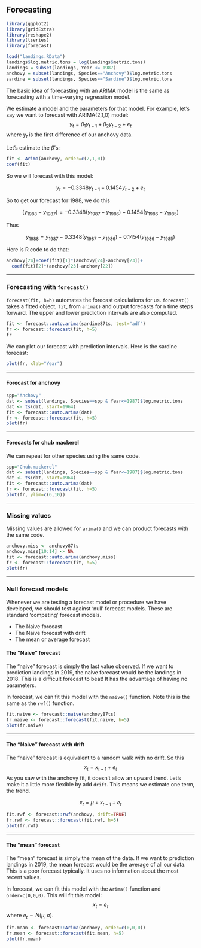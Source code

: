 ## Forecasting


```r
library(ggplot2)
library(gridExtra)
library(reshape2)
library(tseries)
library(forecast)
```

```r
load("landings.RData")
landings$log.metric.tons = log(landings$metric.tons)
landings = subset(landings, Year <= 1987)
anchovy = subset(landings, Species=="Anchovy")$log.metric.tons
sardine = subset(landings, Species=="Sardine")$log.metric.tons
```


The basic idea of forecasting with an ARIMA model is the same as forecasting with a time-varying regressiion model.

We estimate a model and the parameters for that model.  For example, let's say we want to forecast with ARIMA(2,1,0) model:
$$y_t = \beta_1 y_{t-1} + \beta_2 y_{t-2} + e_t$$
where $y_t$ is the first difference of our anchovy data.


Let's estimate the $\beta$'s:

```r
fit <- Arima(anchovy, order=c(2,1,0))
coef(fit)
```

So we will forecast with this model:

$$y_t = -0.3348 y_{t-1} - 0.1454 y_{t-2} + e_t$$

So to get our forecast for 1988, we do this

$$(y_{1988}-y_{1987}) = -0.3348 (y_{1987}-y_{1986}) - 0.1454 (y_{1986}-y_{1985})$$

Thus

$$y_{1988} = y_{1987}-0.3348 (y_{1987}-y_{1986}) - 0.1454 (y_{1986}-y_{1985})$$

Here is R code to do that:

```r
anchovy[24]+coef(fit)[1]*(anchovy[24]-anchovy[23])+
  coef(fit)[2]*(anchovy[23]-anchovy[22])
```

---

### Forecasting with `forecast()`

`forecast(fit, h=h)` automates the forecast calculations for us.  `forecast()` takes a fitted object, `fit`,  from `arima()` and output forecasts for `h` time steps forward.  The upper and lower prediction intervals are also computed.

```r
fit <- forecast::auto.arima(sardine87ts, test="adf")
fr <- forecast::forecast(fit, h=5)
fr
```

We can plot our forecast with prediction intervals.  Here is the sardine forecast:

```r
plot(fr, xlab="Year")
```

---

#### Forecast for anchovy {-}

```r
spp="Anchovy"
dat <- subset(landings, Species==spp & Year<=1987)$log.metric.tons
dat <- ts(dat, start=1964)
fit <- forecast::auto.arima(dat)
fr <- forecast::forecast(fit, h=5)
plot(fr)
```

---

#### Forecasts for chub mackerel {-}

We can repeat for other species using the same code.

```r
spp="Chub.mackerel"
dat <- subset(landings, Species==spp & Year<=1987)$log.metric.tons
dat <- ts(dat, start=1964)
fit <- forecast::auto.arima(dat)
fr <- forecast::forecast(fit, h=5)
plot(fr, ylim=c(6,10))
```

---

### Missing values

Missing values are allowed for `arima()` and we can product forecasts with the same code.

```r
anchovy.miss <- anchovy87ts
anchovy.miss[10:14] <- NA
fit <- forecast::auto.arima(anchovy.miss)
fr <- forecast::forecast(fit, h=5)
plot(fr)
```

---

### Null forecast models

Whenever we are testing a forecast model or procedure we have developed, we should test against 'null' forecast models.  These are standard 'competing' forecast models.

* The Naive forecast
* The Naive forecast with drift
* The mean or average forecast

#### The "Naive" forecast {-}

The "naive" forecast is simply the last value observed.  If we want to prediction landings in 2019, the naive forecast would be the landings in 2018.  This is a difficult forecast to beat!  It has the advantage of having no parameters.

In forecast, we can fit this model with the `naive()` function.  Note this is the same as the `rwf()` function.

```r
fit.naive <- forecast::naive(anchovy87ts)
fr.naive <- forecast::forecast(fit.naive, h=5)
plot(fr.naive)
```

---

#### The "Naive" forecast with drift {-}

The "naive" forecast is equivalent to a random walk with no drift.  So this
$$x_t = x_{t-1} + e_t$$
As you saw with the anchovy fit, it doesn't allow an upward trend.  Let's make it a little more flexible by add `drift`.  This means we estimate one term, the trend.

$$x_t = \mu + x_{t-1} + e_t$$


```r
fit.rwf <- forecast::rwf(anchovy, drift=TRUE)
fr.rwf <- forecast::forecast(fit.rwf, h=5)
plot(fr.rwf)
```

---

#### The "mean" forecast {-}

The "mean" forecast is simply the mean of the data.  If we want to prediction landings in 2019, the mean forecast would be the average of all our data.  This is a poor forecast typically.  It uses no information about the most recent values.

In forecast, we can fit this model with the `Arima()` function and `order=c(0,0,0)`.  This will fit this model:
$$x_t = e_t$$
where $e_t \sim N(\mu, \sigma)$.

```r
fit.mean <- forecast::Arima(anchovy, order=c(0,0,0))
fr.mean <- forecast::forecast(fit.mean, h=5)
plot(fr.mean)
```
